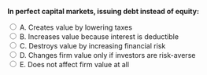 ::: {.question-block}

<form onsubmit="event.preventDefault(); checkAnswer('module7_mcq_q8')" data-correct-answer="E">
<strong style="display: block;">In perfect capital markets, issuing debt instead of equity:</strong>

<label><input type="radio" name="module7_mcq_q8" value="A"> A. Creates value by lowering taxes</label><br>
<label><input type="radio" name="module7_mcq_q8" value="B"> B. Increases value because interest is deductible</label><br>
<label><input type="radio" name="module7_mcq_q8" value="C"> C. Destroys value by increasing financial risk</label><br>
<label><input type="radio" name="module7_mcq_q8" value="D"> D. Changes firm value only if investors are risk-averse</label><br>
<label><input type="radio" name="module7_mcq_q8" value="E"> E. Does not affect firm value at all</label><br>
</form>

<div id="feedback-module7_mcq_q8" class="feedback" data-status="" style="display:none;">
✅ Correct: E. With no taxes or frictions, financing choice doesn’t change firm value.
</div>

:::
